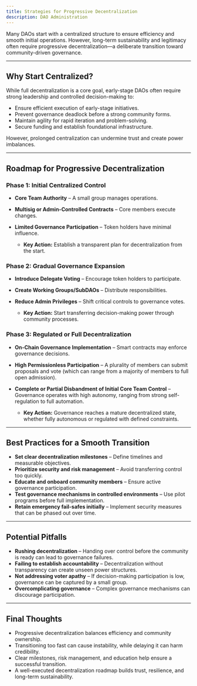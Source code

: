 ```yaml
---
title: Strategies for Progressive Decentralization
description: DAO Administration
---
```


Many DAOs start with a centralized structure to ensure efficiency and smooth initial operations. However, long-term sustainability and legitimacy often require progressive decentralization—a deliberate transition toward community-driven governance.  

---

## Why Start Centralized?  

While full decentralization is a core goal, early-stage DAOs often require strong leadership and controlled decision-making to:  

- Ensure efficient execution of early-stage initiatives.  
- Prevent governance deadlock before a strong community forms.  
- Maintain agility for rapid iteration and problem-solving.  
- Secure funding and establish foundational infrastructure.  

However, prolonged centralization can undermine trust and create power imbalances.  

---

## Roadmap for Progressive Decentralization  

### Phase 1: Initial Centralized Control  
- **Core Team Authority** – A small group manages operations.  
- **Multisig or Admin-Controlled Contracts** – Core members execute changes.  
- **Limited Governance Participation** – Token holders have minimal influence.  

  - **Key Action:** Establish a transparent plan for decentralization from the start.

### Phase 2: Gradual Governance Expansion  
- **Introduce Delegate Voting** – Encourage token holders to participate.  
- **Create Working Groups/SubDAOs** – Distribute responsibilities.  
- **Reduce Admin Privileges** – Shift critical controls to governance votes.  

  - **Key Action:** Start transferring decision-making power through community processes.

### Phase 3: Regulated or Full Decentralization  
- **On-Chain Governance Implementation** – Smart contracts may enforce governance decisions.  
- **High Permissionless Participation** – A plurality of members can submit proposals and vote (which can range from a majority of members to full open admission).  
- **Complete or Partial Disbandment of Initial Core Team Control** – Governance operates with high autonomy, ranging from strong self-regulation to full automation. 

  - **Key Action:** Governance reaches a mature decentralized state, whether fully autonomous or regulated with defined constraints.

---

## Best Practices for a Smooth Transition  

- **Set clear decentralization milestones** – Define timelines and measurable objectives.  
- **Prioritize security and risk management** – Avoid transferring control too quickly.  
- **Educate and onboard community members** – Ensure active governance participation.  
- **Test governance mechanisms in controlled environments** – Use pilot programs before full implementation.  
- **Retain emergency fail-safes initially** – Implement security measures that can be phased out over time.  

---

## Potential Pitfalls  

- **Rushing decentralization** – Handing over control before the community is ready can lead to governance failures.  
- **Failing to establish accountability** – Decentralization without transparency can create unseen power structures.  
- **Not addressing voter apathy** – If decision-making participation is low, governance can be captured by a small group.  
- **Overcomplicating governance** – Complex governance mechanisms can discourage participation.  

---

## Final Thoughts  
- Progressive decentralization balances efficiency and community ownership.  
- Transitioning too fast can cause instability, while delaying it can harm credibility.  
- Clear milestones, risk management, and education help ensure a successful transition.  
- A well-executed decentralization roadmap builds trust, resilience, and long-term sustainability.  

